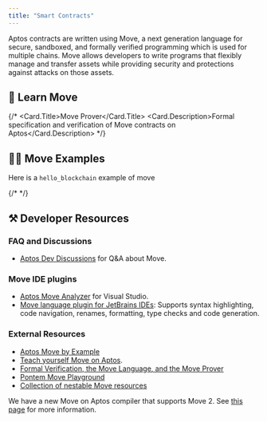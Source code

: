 ```yaml
---
title: "Smart Contracts"
---
```


Aptos contracts are written using Move, a next generation language for secure, sandboxed, and formally verified programming which is used for multiple chains.
Move allows developers to write programs that flexibly manage and transfer assets while providing security and protections against attacks on those assets.

## 📖 Learn Move


<CardGrid>
  <LinkCard href="/build/smart-contracts/why-move" title="Why Move?" description="Learn why Aptos uses the Move Language" />

  {/* <Card href="smart-contracts/prover">
          <Card.Title>Move Prover</Card.Title>
          <Card.Description>Formal specification and verification of Move contracts on Aptos</Card.Description>
        </Card> */}

  <LinkCard href="/build/smart-contracts/create-package" title="Create Package" description="Get started by learning how to create a Move package" />

  <LinkCard href="/build/smart-contracts/objects" title="Objects" description="Learn how to use the Object standard on Aptos to create composable and flexible primitives on chain" />
</CardGrid>

## 👨‍💻 Move Examples

<CardGrid>
  <LinkCard href="https://github.com/aptos-labs/aptos-core/tree/main/aptos-move/move-examples" title="Aptos Move Examples" description="30+ examples on how to develop Move on Aptos" target="_blank" />

  <LinkCard href="https://github.com/aptos-labs/aptos-core/tree/main/aptos-move/move-examples/move-tutorial" title="Move Tutorial" description="Covers the basics of programming with Move" target="_blank" />

  <LinkCard href="/build/guides/first-move-module" title="Your first Move Module" description="A  example of how to publish your first move module" />
</CardGrid>

Here is a `hello_blockchain` example of move

{/* <RemoteCodeblock permalink="https://github.com/aptos-labs/aptos-core/blob/77e1d222ebc5e7294e115e0d090c001da1d0e072/aptos-move/move-examples/hello_blockchain/sources/hello_blockchain.move#L1-L59"></RemoteCodeblock> */}

## ⚒️ Developer Resources

### FAQ and Discussions

- [Aptos Dev Discussions](https://github.com/aptos-labs/aptos-developer-discussions/discussions) for Q\&A about Move.

### Move IDE plugins

- [Aptos Move Analyzer](https://marketplace.visualstudio.com/items?itemName=MoveBit.aptos-move-analyzer) for Visual Studio.
- [Move language plugin for JetBrains IDEs](https://plugins.jetbrains.com/plugin/14721-move-language): Supports syntax highlighting, code navigation, renames, formatting, type checks and code generation.

### External Resources

- [Aptos Move by Example](https://move-developers-dao.gitbook.io/aptos-move-by-example)
- [Teach yourself Move on Aptos](https://github.com/econia-labs/teach-yourself-move).
- [Formal Verification, the Move Language, and the Move Prover](https://www.certik.com/resources/blog/2wSOZ3mC55AB6CYol6Q2rP-formal-verification-the-move-language-and-the-move-prover)
- [Pontem Move Playground](https://playground.pontem.network/)
- [Collection of nestable Move resources](https://github.com/taoheorg/taohe)

We have a new Move on Aptos compiler that supports Move 2. See [this page](/build/smart-contracts/compiler_v2) for more information.

